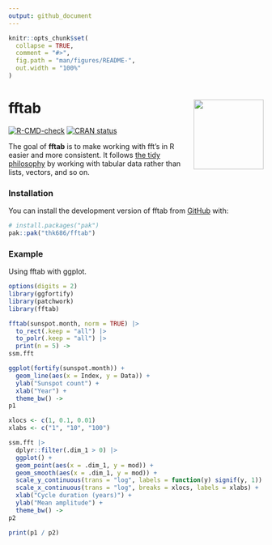 ```yaml
---
output: github_document
---
```


<!-- README.md is generated from README.Rmd. Please edit that file -->

```r
knitr::opts_chunk$set(
  collapse = TRUE,
  comment = "#>",
  fig.path = "man/figures/README-",
  out.width = "100%"
)
```

# fftab <a href="https://github.com/thk686/fftab"><img src="man/figures/logo.png" align="right" height="138" /></a>

<!-- badges: start -->
[![R-CMD-check](https://github.com/thk686/fftab/actions/workflows/R-CMD-check.yaml/badge.svg)](https://github.com/thk686/fftab/actions/workflows/R-CMD-check.yaml)
[![CRAN status](https://www.r-pkg.org/badges/version/fftab)](https://CRAN.R-project.org/package=fftab)
<!-- badges: end -->

The goal of **fftab** is to make working with fft’s in R easier and more
consistent. It follows [the tidy philosophy](https://www.tidyverse.org/) by
working with tabular data rather than lists, vectors, and so on.

### Installation

You can install the development version of fftab from
[GitHub](https://github.com/) with:

``` r
# install.packages("pak")
pak::pak("thk686/fftab")
```

### Example

Using fftab with ggplot.

```r
options(digits = 2)
library(ggfortify)
library(patchwork)
library(fftab)
```

```r
fftab(sunspot.month, norm = TRUE) |>
  to_rect(.keep = "all") |>
  to_polr(.keep = "all") |>
  print(n = 5) ->
ssm.fft
```

```r
ggplot(fortify(sunspot.month)) +
  geom_line(aes(x = Index, y = Data)) +
  ylab("Sunspot count") +
  xlab("Year") +
  theme_bw() ->
p1

xlocs <- c(1, 0.1, 0.01)
xlabs <- c("1", "10", "100")

ssm.fft |>
  dplyr::filter(.dim_1 > 0) |>
  ggplot() +
  geom_point(aes(x = .dim_1, y = mod)) +
  geom_smooth(aes(x = .dim_1, y = mod)) +
  scale_y_continuous(trans = "log", labels = function(y) signif(y, 1)) +
  scale_x_continuous(trans = "log", breaks = xlocs, labels = xlabs) +
  xlab("Cycle duration (years)") +
  ylab("Mean amplitude") +
  theme_bw() ->
p2

print(p1 / p2)
```


